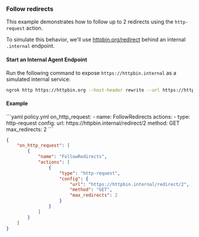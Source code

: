 ### Follow redirects

This example demonstrates how to follow up to 2 redirects using the `http-request` action.

To simulate this behavior, we'll use [httpbin.org/redirect](https://httpbin.org/redirect) behind an internal `.internal` endpoint.

#### Start an Internal Agent Endpoint

Run the following command to expose `https://httpbin.internal` as a simulated internal service:

```bash
ngrok http https://httpbin.org --host-header rewrite --url https://httpbin.internal
```

#### Example

<CodeGroup>
```yaml policy.yml
on_http_request:
  - name: FollowRedirects
    actions:
      - type: http-request
        config:
          url: https://httpbin.internal/redirect/2
          method: GET
          max_redirects: 2
```

```json policy.json
{
	"on_http_request": [
		{
			"name": "FollowRedirects",
			"actions": [
				{
					"type": "http-request",
					"config": {
						"url": "https://httpbin.internal/redirect/2",
						"method": "GET",
						"max_redirects": 2
					}
				}
			]
		}
	]
}
```

</CodeGroup>
